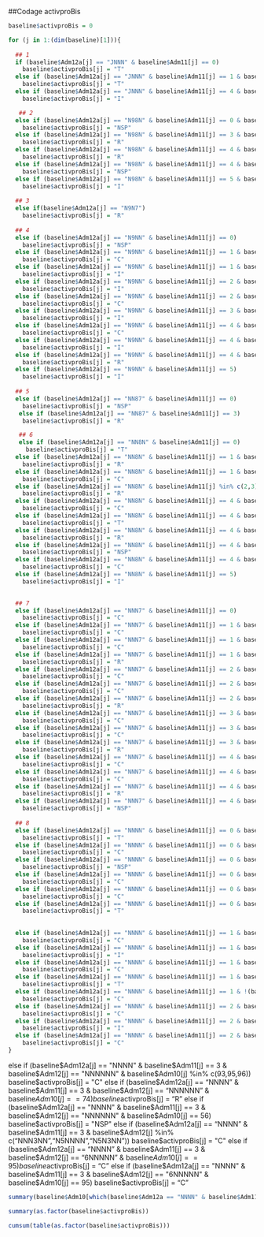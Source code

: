 ##Codage activproBis

```r
baseline$activproBis = 0

for (j in 1:(dim(baseline)[1])){
  
  ## 1
  if (baseline$Adm12a[j] == "JNNN" & baseline$Adm11[j] == 0)
    baseline$activproBis[j] = "T"
  else if (baseline$Adm12a[j] == "JNNN" & baseline$Adm11[j] == 1 & baseline$Adm12[j] == "6NNNNN" & baseline$Adm10[j] == 54)
    baseline$activproBis[j] = "T"
  else if (baseline$Adm12a[j] == "JNNN" & baseline$Adm11[j] == 4 & baseline$Adm12[j] == "NNNNNN" & baseline$Adm10[j] == 85)
    baseline$activproBis[j] = "I"

   ## 2
  else if (baseline$Adm12a[j] == "N98N" & baseline$Adm11[j] == 0 & baseline$Adm12[j] == "NNNNNN" & baseline$Adm10[j] == 77)
    baseline$activproBis[j] = "NSP"
  else if (baseline$Adm12a[j] == "N98N" & baseline$Adm11[j] == 3 & baseline$Adm12[j] == "NNNNNN" & baseline$Adm10[j] == 77)
    baseline$activproBis[j] = "R"
  else if (baseline$Adm12a[j] == "N98N" & baseline$Adm11[j] == 4 & baseline$Adm12[j] == "NNNNNN" & baseline$Adm10[j] %in% c(85,74))
    baseline$activproBis[j] = "R"
  else if (baseline$Adm12a[j] == "N98N" & baseline$Adm11[j] == 4 & baseline$Adm12[j] == "NNN3NN" & baseline$Adm10[j] == 85)
    baseline$activproBis[j] = "NSP"
  else if (baseline$Adm12a[j] == "N98N" & baseline$Adm11[j] == 5 & baseline$Adm12[j] == "NNNNNN" & baseline$Adm10[j] == 85)
    baseline$activproBis[j] = "I"
  
  ## 3
  else if(baseline$Adm12a[j] == "N9N7")
    baseline$activproBis[j] = "R"
  
  ## 4
  else if (baseline$Adm12a[j] == "N9NN" & baseline$Adm11[j] == 0)
    baseline$activproBis[j] = "NSP"
  else if (baseline$Adm12a[j] == "N9NN" & baseline$Adm11[j] == 1 & baseline$Adm12[j] == "NNN3NN" & baseline$Adm10[j] == 86)
    baseline$activproBis[j] = "C"
  else if (baseline$Adm12a[j] == "N9NN" & baseline$Adm11[j] == 1 & baseline$Adm12[j] == "NNNNNN" & baseline$Adm10[j] %in% c(85,86))
    baseline$activproBis[j] = "I"
  else if (baseline$Adm12a[j] == "N9NN" & baseline$Adm11[j] == 2 & baseline$Adm12[j] == "NNNNNN" & baseline$Adm10[j] %in% c(85,86))
    baseline$activproBis[j] = "I"
  else if (baseline$Adm12a[j] == "N9NN" & baseline$Adm11[j] == 2 & baseline$Adm12[j] %in% c("N5N3NN", "N5NNNN") & baseline$Adm10[j] %in% c(85,96))
    baseline$activproBis[j] = "C"
  else if (baseline$Adm12a[j] == "N9NN" & baseline$Adm11[j] == 3 & baseline$Adm12[j] == "NNNNNN" & baseline$Adm10[j] %in% c(85,86))
    baseline$activproBis[j] = "I"
  else if (baseline$Adm12a[j] == "N9NN" & baseline$Adm11[j] == 4 & baseline$Adm12[j] == "N5NNNN" & baseline$Adm10[j] == 95)
    baseline$activproBis[j] = "C"
  else if (baseline$Adm12a[j] == "N9NN" & baseline$Adm11[j] == 4 & baseline$Adm12[j] == "NNNNNN" & baseline$Adm10[j] %in% c(85,86))
    baseline$activproBis[j] = "I"
  else if (baseline$Adm12a[j] == "N9NN" & baseline$Adm11[j] == 4 & baseline$Adm12[j] == "NNNNNN" & (baseline$Adm10[j] %in% c(54,74,77) | is.na(baseline$Adm10[j])))
    baseline$activproBis[j] = "R"
  else if (baseline$Adm12a[j] == "N9NN" & baseline$Adm11[j] == 5)
    baseline$activproBis[j] = "I"
  
  ## 5
  else if (baseline$Adm12a[j] == "NN87" & baseline$Adm11[j] == 0)
    baseline$activproBis[j] = "NSP"
   else if (baseline$Adm12a[j] == "NN87" & baseline$Adm11[j] == 3)
    baseline$activproBis[j] = "R"

   ## 6
   else if (baseline$Adm12a[j] == "NN8N" & baseline$Adm11[j] == 0)
     baseline$activproBis[j] = "T"
  else if (baseline$Adm12a[j] == "NN8N" & baseline$Adm11[j] == 1 & baseline$Adm12[j] == "NNNNNN" & (baseline$Adm10[j] %in% c(74,75,77,78) | is.na(baseline$Adm10[j])))
    baseline$activproBis[j] = "R"
  else if (baseline$Adm12a[j] == "NN8N" & baseline$Adm11[j] == 1 & baseline$Adm12[j] == "NNN3NN" & baseline$Adm10[j] %in% c(74,77) )
    baseline$activproBis[j] = "C"
  else if (baseline$Adm12a[j] == "NN8N" & baseline$Adm11[j] %in% c(2,3))
    baseline$activproBis[j] = "R"
  else if (baseline$Adm12a[j] == "NN8N" & baseline$Adm11[j] == 4 & baseline$Adm12[j] %in% c("NNN3NN", "N5NNNN") & baseline$Adm10[j] %in% c(74,77,95))
    baseline$activproBis[j] = "C"
  else if (baseline$Adm12a[j] == "NN8N" & baseline$Adm11[j] == 4 & baseline$Adm12[j] == "6NNNNN" & baseline$Adm10[j] == 77)
    baseline$activproBis[j] = "T"
  else if (baseline$Adm12a[j] == "NN8N" & baseline$Adm11[j] == 4 & baseline$Adm12[j] == "NNNNNN" & (baseline$Adm10[j] %in% c(74,75,77,78,85) | is.na(baseline$Adm10[j])))
    baseline$activproBis[j] = "R"
  else if (baseline$Adm12a[j] == "NN8N" & baseline$Adm11[j] == 4 & baseline$Adm12[j] == "NNNNNN" & baseline$Adm10[j] %in% c(32,36))
    baseline$activproBis[j] = "NSP"
  else if (baseline$Adm12a[j] == "NN8N" & baseline$Adm11[j] == 4 & baseline$Adm12[j] == "NNNNNN" & baseline$Adm10[j] == 95)
    baseline$activproBis[j] = "C"
  else if (baseline$Adm12a[j] == "NN8N" & baseline$Adm11[j] == 5)
    baseline$activproBis[j] = "I"
  

  ## 7
  else if (baseline$Adm12a[j] == "NNN7" & baseline$Adm11[j] == 0)
    baseline$activproBis[j] = "C"
  else if (baseline$Adm12a[j] == "NNN7" & baseline$Adm11[j] == 1 & baseline$Adm12[j] == "N5NNNN" & baseline$Adm10[j] == 95)
    baseline$activproBis[j] = "C"
  else if (baseline$Adm12a[j] == "NNN7" & baseline$Adm11[j] == 1 & baseline$Adm12[j] == "NNNNNN" & baseline$Adm10[j] %in% c(93,95,96))
    baseline$activproBis[j] = "C"
  else if (baseline$Adm12a[j] == "NNN7" & baseline$Adm11[j] == 1 & baseline$Adm12[j] == "NNNNNN" & baseline$Adm10[j] %in% c(86,77))
    baseline$activproBis[j] = "R"
  else if (baseline$Adm12a[j] == "NNN7" & baseline$Adm11[j] == 2 & baseline$Adm12[j] == "N5NNNN" & baseline$Adm10[j] == 95)
    baseline$activproBis[j] = "C"
  else if (baseline$Adm12a[j] == "NNN7" & baseline$Adm11[j] == 2 & baseline$Adm12[j] == "NNNNNN" & baseline$Adm10[j] %in% c(93,95,96))
    baseline$activproBis[j] = "C"
  else if (baseline$Adm12a[j] == "NNN7" & baseline$Adm11[j] == 2 & baseline$Adm12[j] == "NNNNNN" & baseline$Adm10[j] %in% c(86,74,77))
    baseline$activproBis[j] = "R"
  else if (baseline$Adm12a[j] == "NNN7" & baseline$Adm11[j] == 3 & baseline$Adm12[j] == "N5NNNN" & baseline$Adm10[j] == 95)
    baseline$activproBis[j] = "C"
  else if (baseline$Adm12a[j] == "NNN7" & baseline$Adm11[j] == 3 & baseline$Adm12[j] == "NNNNNN" & baseline$Adm10[j] %in% c(95,96))
    baseline$activproBis[j] = "C"
  else if (baseline$Adm12a[j] == "NNN7" & baseline$Adm11[j] == 3 & baseline$Adm12[j] == "NNNNNN" & baseline$Adm10[j] %in% c(86,77))
    baseline$activproBis[j] = "R"
  else if (baseline$Adm12a[j] == "NNN7" & baseline$Adm11[j] == 4 & baseline$Adm12[j] == "N5NNNN" & baseline$Adm10[j] %in% c(95,93))
    baseline$activproBis[j] = "C"
  else if (baseline$Adm12a[j] == "NNN7" & baseline$Adm11[j] == 4 & baseline$Adm12[j] == "NNNNNN" & baseline$Adm10[j] %in% c(95,96,93))
    baseline$activproBis[j] = "C"
  else if (baseline$Adm12a[j] == "NNN7" & baseline$Adm11[j] == 4 & baseline$Adm12[j] == "NNNNNN" & baseline$Adm10[j] %in% c(85,86))
    baseline$activproBis[j] = "R"
  else if (baseline$Adm12a[j] == "NNN7" & baseline$Adm11[j] == 4 & baseline$Adm12[j] == "NNNNNN" & baseline$Adm10[j] == 54)
    baseline$activproBis[j] = "NSP"
  
  ## 8
  else if (baseline$Adm12a[j] == "NNNN" & baseline$Adm11[j] == 0 & baseline$Adm12[j] == "NNNNNN" & !(baseline$Adm10[j] %in% c(95,96,85,86,88)))
    baseline$activproBis[j] = "T"
  else if (baseline$Adm12a[j] == "NNNN" & baseline$Adm11[j] == 0 & baseline$Adm12[j] == "NNNNNN" & baseline$Adm10[j] %in% c(95,96))
    baseline$activproBis[j] = "C"
  else if (baseline$Adm12a[j] == "NNNN" & baseline$Adm11[j] == 0 & baseline$Adm12[j] == "NNNNNN" & baseline$Adm10[j] %in% c(85,86,88))
    baseline$activproBis[j] = "NSP"
  else if (baseline$Adm12a[j] == "NNNN" & baseline$Adm11[j] == 0 & baseline$Adm12[j] != "6NNNNN")
    baseline$activproBis[j] = "C"
  else if (baseline$Adm12a[j] == "NNNN" & baseline$Adm11[j] == 0 & baseline$Adm12[j] == "6NNNNN" & baseline$Adm10[j] %in% c(95,96))
    baseline$activproBis[j] = "C"
  else if (baseline$Adm12a[j] == "NNNN" & baseline$Adm11[j] == 0 & baseline$Adm12[j] == "6NNNNN" & !(baseline$Adm10[j] %in% c(95,96)))
    baseline$activproBis[j] = "T"
  
  
  else if (baseline$Adm12a[j] == "NNNN" & baseline$Adm11[j] == 1 & baseline$Adm12[j] == "NNNNNN" & baseline$Adm10[j] %in% c(95,96))
    baseline$activproBis[j] = "C"
  else if (baseline$Adm12a[j] == "NNNN" & baseline$Adm11[j] == 1 & baseline$Adm12[j] == "NNNNNN" & baseline$Adm10[j] == 86)
    baseline$activproBis[j] = "I"
  else if (baseline$Adm12a[j] == "NNNN" & baseline$Adm11[j] == 1 & baseline$Adm12[j] == "6NNNNN" & baseline$Adm10[j] %in% c(95,96))
    baseline$activproBis[j] = "C"
  else if (baseline$Adm12a[j] == "NNNN" & baseline$Adm11[j] == 1 & baseline$Adm12[j] == "6NNNNN" & baseline$Adm10[j] %in% c(36,61,66))
    baseline$activproBis[j] = "T"
  else if (baseline$Adm12a[j] == "NNNN" & baseline$Adm11[j] == 1 & !(baseline$Adm12[j] %in% c("NNNNNN", "6NNNNN")))
    baseline$activproBis[j] = "C"
  else if (baseline$Adm12a[j] == "NNNN" & baseline$Adm11[j] == 2 & baseline$Adm12[j] == "NNNNNN" & baseline$Adm10[j] %in% c(95,96))
    baseline$activproBis[j] = "C"
  else if (baseline$Adm12a[j] == "NNNN" & baseline$Adm11[j] == 2 & baseline$Adm12[j] == "NNNNNN" & baseline$Adm10[j] == 86)
    baseline$activproBis[j] = "I"
  else if (baseline$Adm12a[j] == "NNNN" & baseline$Adm11[j] == 2 & baseline$Adm12[j] != "NNNNNN")
    baseline$activproBis[j] = "C" 
}
```
  
  else if (baseline$Adm12a[j] == "NNNN" & baseline$Adm11[j] == 3 & baseline$Adm12[j] == "NNNNNN" & baseline$Adm10[j] %in% c(93,95,96))
    baseline$activproBis[j] = "C" 
  else if (baseline$Adm12a[j] == "NNNN" & baseline$Adm11[j] == 3 & baseline$Adm12[j] == "NNNNNN" & baseline$Adm10[j] == 74)
    baseline$activproBis[j] = "R"
  else if (baseline$Adm12a[j] == "NNNN" & baseline$Adm11[j] == 3 & baseline$Adm12[j] == "NNNNNN" & baseline$Adm10[j] == 56)
    baseline$activproBis[j] = "NSP"
  else if (baseline$Adm12a[j] == "NNNN" & baseline$Adm11[j] == 3 & baseline$Adm12[j] %in% c("NNN3NN","N5NNNN","N5N3NN")) 
    baseline$activproBis[j] = "C"
  else if (baseline$Adm12a[j] == "NNNN" & baseline$Adm11[j] == 3 & baseline$Adm12[j] == "6NNNNN" & baseline$Adm10[j] == 95)
    baseline$activproBis[j] = "C"
  else if (baseline$Adm12a[j] == "NNNN" & baseline$Adm11[j] == 3 & baseline$Adm12[j] == "6NNNNN" & baseline$Adm10[j] == 95)
    baseline$activproBis[j] = "C"
  
  


```r
summary(baseline$Adm10[which(baseline$Adm12a == "NNNN" & baseline$Adm11 == 1 & baseline$Adm12 == "6NNNNN")])
```


```r
summary(as.factor(baseline$activproBis))
```
```r
cumsum(table(as.factor(baseline$activproBis)))
```


